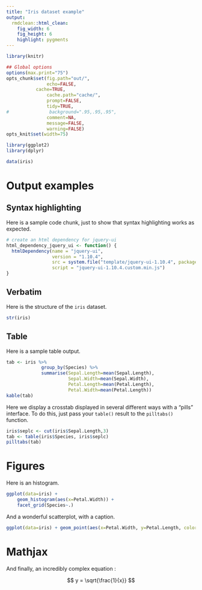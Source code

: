 ```yaml
---
title: "Iris dataset example"
output:
  rmdclean::html_clean:
    fig_width: 6
    fig_height: 6
    highlight: pygments
---
```



```r
library(knitr)

## Global options
options(max.print="75")
opts_chunk$set(fig.path="out/",
               echo=FALSE,
	       cache=TRUE,
               cache.path="cache/",
               prompt=FALSE,
               tidy=TRUE,
#               background=".95,.95,.95",
               comment=NA,
               message=FALSE,
               warning=FALSE)
opts_knit$set(width=75)
```

```r
library(ggplot2)
library(dplyr)

data(iris)
```

# Output examples

## Syntax highlighting

Here is a sample code chunk, just to show that syntax highlighting works as expected.

```r
# create an html dependency for jquery-ui
html_dependency_jquery_ui <- function() {
  htmlDependency(name = "jquery-ui",
                 version = "1.10.4",
                 src = system.file("template/jquery-ui-1.10.4", package="rmdclean"),
                 script = "jquery-ui-1.10.4.custom.min.js")
}
```


## Verbatim

Here is the structure of the `iris` dataset.

```r
str(iris)
```

## Table

Here is a sample table output.

```r
tab <- iris %>%
             group_by(Species) %>%
             summarise(Sepal.Length=mean(Sepal.Length),
                       Sepal.Width=mean(Sepal.Width),
                       Petal.Length=mean(Petal.Length),
                       Petal.Width=mean(Petal.Length))
kable(tab)

```

Here we display a crosstab displayed in several different ways with a "pills"
interface. To do this, just pass your `table()` result to the `pilltabs()`
function.

```r

iris$seplc <- cut(iris$Sepal.Length,3)
tab <- table(iris$Species, iris$seplc)
pilltabs(tab)

```


# Figures

Here is an histogram.

```r
ggplot(data=iris) +
    geom_histogram(aes(x=Petal.Width)) +
    facet_grid(Species~.)

```

And a wonderful scatterplot, with a caption.

```r
ggplot(data=iris) + geom_point(aes(x=Petal.Width, y=Petal.Length, color=Species))
```

# Mathjax

And finally, an incredibly complex equation :

$$ y = \sqrt{\frac{1}{x}} $$
